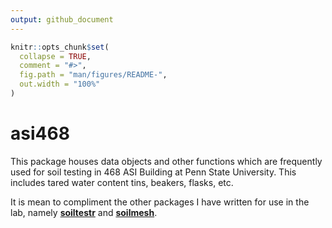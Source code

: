 ```yaml
---
output: github_document
---
```


<!-- README.md is generated from README.Rmd. Please edit that file -->

```r
knitr::opts_chunk$set(
  collapse = TRUE,
  comment = "#>",
  fig.path = "man/figures/README-",
  out.width = "100%"
)
```

# asi468

<!-- badges: start -->
<!-- badges: end -->

This package houses data objects and other functions which are frequently used for soil testing in 468 ASI Building at Penn State University. This includes tared water content tins, beakers, flasks, etc. 

It is mean to compliment the other packages I have written for use in the lab, namely [**soiltestr**](https://www.github.com/evanmascitti/soiltestr) and [**soilmesh**](https://www.github.com/evanmascitti/soilmesh).
